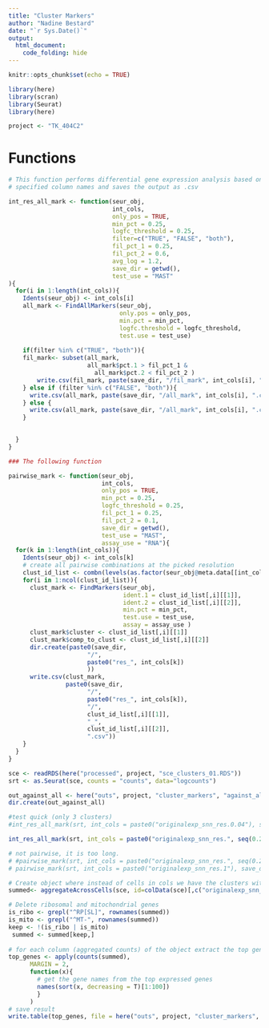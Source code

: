 ```yaml
---
title: "Cluster Markers"
author: "Nadine Bestard"
date: "`r Sys.Date()`"
output: 
  html_document:
    code_folding: hide
---
```


```r
knitr::opts_chunk$set(echo = TRUE)
```

```r
library(here)
library(scran)
library(Seurat)
library(here)
```

```r
project <- "TK_404C2"
```

# Functions

```r
# This function performs differential gene expression analysis based on all 
# specified column names and saves the output as .csv

int_res_all_mark <- function(seur_obj, 
                             int_cols,
                             only_pos = TRUE,
                             min_pct = 0.25,
                             logfc_threshold = 0.25,
                             filter=c("TRUE", "FALSE", "both"),
                             fil_pct_1 = 0.25,
                             fil_pct_2 = 0.6,
                             avg_log = 1.2,
                             save_dir = getwd(),
                             test_use = "MAST"
){
  for(i in 1:length(int_cols)){
    Idents(seur_obj) <- int_cols[i]
    all_mark <- FindAllMarkers(seur_obj, 
                               only.pos = only_pos, 
                               min.pct = min_pct, 
                               logfc.threshold = logfc_threshold,
                               test.use = test_use)
    
    if(filter %in% c("TRUE", "both")){
    fil_mark<- subset(all_mark, 
                      all_mark$pct.1 > fil_pct_1 & 
                        all_mark$pct.2 < fil_pct_2 )
        write.csv(fil_mark, paste(save_dir, "/fil_mark", int_cols[i], ".csv", sep = "" ))
    } else if (filter %in% c("FALSE", "both")){
      write.csv(all_mark, paste(save_dir, "/all_mark", int_cols[i], ".csv", sep = "" ))
    } else {
      write.csv(all_mark, paste(save_dir, "/all_mark", int_cols[i], ".csv", sep = "" ))
    }

    
  }
}

### The following function 

pairwise_mark <- function(seur_obj, 
                          int_cols,
                          only_pos = TRUE,
                          min_pct = 0.25,
                          logfc_threshold = 0.25,
                          fil_pct_1 = 0.25,
                          fil_pct_2 = 0.1,
                          save_dir = getwd(),
                          test_use = "MAST",
                          assay_use = "RNA"){
  for(k in 1:length(int_cols)){
    Idents(seur_obj) <- int_cols[k]
    # create all pairwise combinations at the picked resolution
    clust_id_list <- combn(levels(as.factor(seur_obj@meta.data[[int_cols]])),2)
    for(i in 1:ncol(clust_id_list)){
      clust_mark <- FindMarkers(seur_obj, 
                                ident.1 = clust_id_list[,i][[1]], 
                                ident.2 = clust_id_list[,i][[2]],
                                min.pct = min_pct, 
                                test.use = test_use,
                                assay = assay_use )
      clust_mark$cluster <- clust_id_list[,i][[1]]
      clust_mark$comp_to_clust <- clust_id_list[,i][[2]]
      dir.create(paste0(save_dir, 
                      "/", 
                      paste0("res_", int_cols[k])
                      ))
      write.csv(clust_mark, 
                paste0(save_dir, 
                      "/", 
                      paste0("res_", int_cols[k]),
                      "/",
                      clust_id_list[,i][[1]],
                      "_",
                      clust_id_list[,i][[2]],
                      ".csv"))
    }
  }
}


```

```r
sce <- readRDS(here("processed", project, "sce_clusters_01.RDS"))
srt <- as.Seurat(sce, counts = "counts", data="logcounts")
```

```r
out_against_all <- here("outs", project, "cluster_markers", "against_all")
dir.create(out_against_all)

#test quick (only 3 clusters)
#int_res_all_mark(srt, int_cols = paste0("originalexp_snn_res.0.04"), save_dir = out_against_all, filter = "both")

int_res_all_mark(srt, int_cols = paste0("originalexp_snn_res.", seq(0.2, 1, 0.1)), save_dir = out_against_all, filter = "both")

# not pairwise, it is too long.
# #pairwise_mark(srt, int_cols = paste0("originalexp_snn_res.", seq(0.2, 1, 0.1)), save_dir = here("outs", project, "cluster_markers", "pairwise"))
# pairwise_mark(srt, int_cols = paste0("originalexp_snn_res.1"), save_dir = here("outs", project, "cluster_markers", "pairwise"), assay_use = "originalexp")
```

```r
# Create object where instead of cells in cols we have the clusters with counts aggregated
summed<- aggregateAcrossCells(sce, id=colData(sce)[,c("originalexp_snn_res.1")])

# Delete ribosomal and mitochondrial genes
is_ribo <- grepl("^RP[SL]", rownames(summed))
is_mito <- grepl("^MT-", rownames(summed))
keep <- !(is_ribo | is_mito)
 summed <- summed[keep,]
 
# for each column (aggregated counts) of the object extract the top genes
top_genes <- apply(counts(summed), 
      MARGIN = 2,
      function(x){
        # get the gene names from the top expressed genes
        names(sort(x, decreasing = T)[1:100])
        }
      )
# save result
write.table(top_genes, file = here("outs", project, "cluster_markers", "top_genes_no_mt_res1.tsv"), sep = "\t", quote = FALSE, col.names = TRUE, row.names = FALSE)
```

